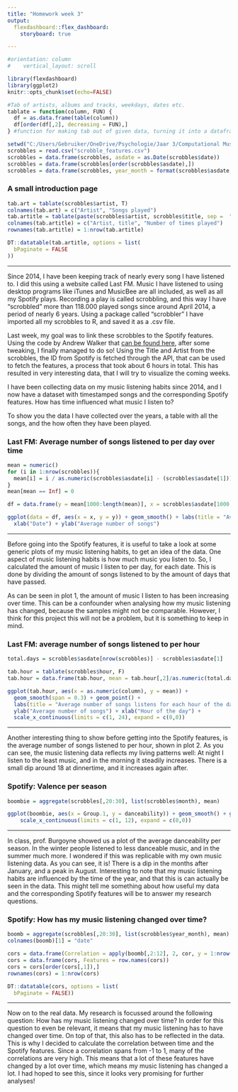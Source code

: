 ```yaml
---
title: "Homework week 3"
output: 
  flexdashboard::flex_dashboard:
    storyboard: true

---
```



```r
#orientation: column
#    vertical_layout: scroll

library(flexdashboard)
library(ggplot2)
knitr::opts_chunk$set(echo=FALSE)

#Tab of artists, albums and tracks, weekdays, dates etc.
tablate = function(column, FUN) {
  df = as.data.frame(table(column))
  df[order(df[,2], decreasing = FUN),]
} #function for making tab out of given data, turning it into a dataframe and sorting it by frequency

setwd("C:/Users/Gebruiker/OneDrive/Psychologie/Jaar 3/Computational Musicology/Last FM")
scrobbles = read.csv("scrobble_features.csv")
scrobbles = data.frame(scrobbles, asdate = as.Date(scrobbles$date))
scrobbles = data.frame(scrobbles[order(scrobbles$asdate),])
scrobbles = data.frame(scrobbles, year_month = format(scrobbles$asdate, format = "%y-%m"))

```



### A small introduction page


```r
tab.art = tablate(scrobbles$artist, T)
colnames(tab.art) = c("Artist", "Songs played")
tab.artitle = tablate(paste(scrobbles$artist, scrobbles$title, sep =  "- "), T)
colnames(tab.artitle) = c("Artist, title", "Number of times played")
rownames(tab.artitle) = 1:nrow(tab.artitle)

DT::datatable(tab.artitle, options = list(
  bPaginate = FALSE
))

```



***

Since 2014, I have been keeping track of nearly every song I have listened to. I did this using a website called Last FM. Music I have listened to using desktop programs like iTunes and MusicBee are all included, as well as all my Spotify plays. Recording a play is called scrobbling, and this way I have “scrobbled” more than 118.000 played songs since around April 2014, a period of nearly 6 years. Using a package called “scrobbler” I have imported all my scrobbles to R, and saved it as a .csv file. 

Last week, my goal was to link these scrobbles to the Spotify features. Using the code by Andrew Walker that [can be found here](https://andrewlouiswalker.com/2019/12/08/music-listening-history-analysis-through-spotify-last-fm-and-genius-apis-for-music-and-delirium-study-in-pediatric-intensive-care-unit/), after some tweaking, I finally managed to do so! Using the Title and Artist from the scrobbles, the ID from Spotify is fetched through the API, that can be used to fetch the features, a process that took about 6 hours in total. This has resulted in very interesting data, that I will try to visualize the coming weeks. 

I have been collecting data on my music listening habits since 2014, and I now have a dataset with timestamped songs and the corresponding Spotify features. How has time influenced what music I listen to?

To show you the data I have collected over the years, a table with all the songs, and the how often they have been played. 


### Last FM: Average number of songs listened to per day over time

```r
mean = numeric()
for (i in 1:nrow(scrobbles)){
  mean[i] = i / as.numeric(scrobbles$asdate[i] - (scrobbles$asdate[1]))
}
mean[mean == Inf] = 0

df = data.frame(y = mean[1000:length(mean)], x = scrobbles$asdate[1000:length(mean)])

ggplot(data = df, aes(x = x, y = y)) + geom_smooth() + labs(title = "Average number of songs played per day since 2014") +
  xlab("Date") + ylab("Average number of songs")

```

*** 

Before going into the Spotify features, it is useful to take a look at some generic plots of my music listening habits, to get an idea of the data. One aspect of music listening habits is how much music you listen to. So, I calculated the amount of music I listen to per day, for each date. This is done by dividing the amount of songs listened to by the amount of days that have passed.

As can be seen in plot 1, the amount of music I listen to has been increasing over time. This can be a confounder when analysing how my music listening has changed, because the samples might not be comparable. However, I think for this project this will not be a problem, but it is something to keep in mind. 


### Last FM: average number of songs listened to per hour

```r


total.days = scrobbles$asdate[nrow(scrobbles)] - scrobbles$asdate[1]

tab.hour = tablate(scrobbles$hour, F)
tab.hour = data.frame(tab.hour, mean = tab.hour[,2]/as.numeric(total.days))

ggplot(tab.hour, aes(x = as.numeric(column), y = mean)) + 
  geom_smooth(span = 0.3) + geom_point() + 
  labs(title = "Average number of songs listens for each hour of the day") + 
  ylab("Average number of songs") + xlab("Hour of the day") +
  scale_x_continuous(limits = c(1, 24), expand = c(0,0))
```

*** 

Another interesting thing to show before getting into the Spotify features, is the average number of songs listened to per hour, shown in plot 2. As you can see, the music listening data reflects my living patterns well: At night I listen to the least music, and in the morning it steadily increases. There is a small dip around 18 at dinnertime, and it increases again after.


### Spotify: Valence per season

```r
boombie = aggregate(scrobbles[,20:30], list(scrobbles$month), mean)

ggplot(boombie, aes(x = Group.1, y = danceability)) + geom_smooth() + geom_point() +
    scale_x_continuous(limits = c(1, 12), expand = c(0,0))

```

***

In class, prof. Burgoyne showed us a plot of the average danceability per season. In the winter people listened to less danceable music, and in the summer much more. I wondered if this was replicable with my own music listening data. As you can see, it is! There is a dip in the months after January, and a peak in August. Interesting to note that my music listening habits are influenced by the time of the year, and that this is can actually be seen in the data. This might tell me something about how useful my data and the corresponding Spotify features will be to answer my research questions. 

### Spotify: How has my music listening changed over time?



```r
boomb = aggregate(scrobbles[,20:30], list(scrobbles$year_month), mean)
colnames(boomb)[1] = "date"

cors = data.frame(Correlation = apply(boomb[,2:12], 2, cor, y = 1:nrow(boomb)))
cors = data.frame(cors, Features = row.names(cors))
cors = cors[order(cors[,1]),]
rownames(cors) = 1:nrow(cors)

DT::datatable(cors, options = list(
  bPaginate = FALSE))

```



***

Now on to the real data. My research is focussed around the following question: How has my music listening changed over time? In order for this question to even be relevant, it means that my music listening has to have changed over time. On top of that, this also has to be reflected in the data. This is why I decided to calculate the correlation between time and the Spotify features. Since a correlation spans from -1 to 1, many of the correlations are very high. This means that a lot of these features have changed by a lot over time, which means my music listening has changed a lot. I had hoped to see this, since it looks very promising for further analyses!



